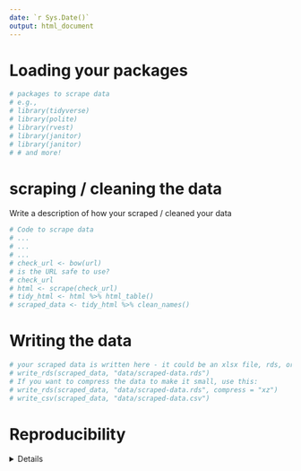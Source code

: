 ```yaml
---
date: `r Sys.Date()`
output: html_document
---
```


# Loading your packages

```r
# packages to scrape data
# e.g.,
# library(tidyverse)
# library(polite)
# library(rvest)
# library(janitor)
# library(janitor)
# # and more!
```

# scraping / cleaning the data

Write a description of how your scraped / cleaned your data

```r
# Code to scrape data
# ...
# ...
# ...
# check_url <- bow(url) 
# is the URL safe to use?
# check_url
# html <- scrape(check_url)
# tidy_html <- html %>% html_table()
# scraped_data <- tidy_html %>% clean_names()
```

# Writing the data

```r
# your scraped data is written here - it could be an xlsx file, rds, or csv, or more!
# write_rds(scraped_data, "data/scraped-data.rds")
# If you want to compress the data to make it small, use this:
# write_rds(scraped_data, "data/scraped-data.rds", compress = "xz")
# write_csv(scraped_data, "data/scraped-data.csv")
```

# Reproducibility

<details>

```r
## datetime
Sys.time() 

## repository
git2r::repository()

## session info
sessionInfo()
```

</details>
